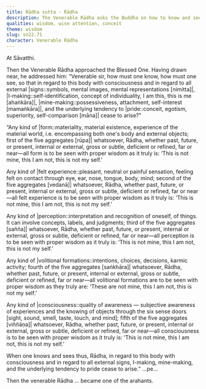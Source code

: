 ```yaml
---
title: Rādha sutta - Rādha
description: The Venerable Rādha asks the Buddha on how to know and see so that the underlying tendencies to self-identification, possessiveness, and pride cease to arise.
qualities: wisdom, wise attention, conceit
theme: wisdom
slug: sn22.71
character: Venerable Rādha
---
```


At Sāvatthi.

Then the Venerable Rādha approached the Blessed One. Having drawn near, he addressed him: “Venerable sir, how must one know, how must one see, so that in regard to this body with consciousness and in regard to all external |signs::symbols, mental images, mental representations [nimitta]|, |I-making::self-identification, concept of individuality, I am this, this is me [ahaṅkāra]|, |mine-making::possessiveness, attachment, self-interest [mamaṅkāra]|, and the underlying tendency to |pride::conceit, egotism, superiority, self-comparison [māna]| cease to arise?”

“Any kind of |form::materiality, material existence, experience of the material world, i.e. encompassing both one's body and external objects; first of the five aggregates [rūpa]| whatsoever, Rādha, whether past, future, or present, internal or external, gross or subtle, deficient or refined, far or near—all form is to be seen with proper wisdom as it truly is: ‘This is not mine, this I am not, this is not my self.’

Any kind of |felt experience::pleasant, neutral or painful sensation, feeling felt on contact through eye, ear, nose, tongue, body, mind; second of the five aggregates [vedanā]| whatsoever, Rādha, whether past, future, or present, internal or external, gross or subtle, deficient or refined, far or near—all felt experience is to be seen with proper wisdom as it truly is: ‘This is not mine, this I am not, this is not my self.’

Any kind of |perception::interpretation and recognition of oneself, of things. It can involve concepts, labels, and judgments; third of the five aggregates [sañña]| whatsoever, Rādha, whether past, future, or present, internal or external, gross or subtle, deficient or refined, far or near—all perception is to be seen with proper wisdom as it truly is: ‘This is not mine, this I am not, this is not my self.’

Any kind of |volitional formations::intentions, choices, decisions, karmic activity; fourth of the five aggregates [saṅkhāra]| whatsoever, Rādha, whether past, future, or present, internal or external, gross or subtle, deficient or refined, far or near—all volitional formations are to be seen with proper wisdom as they truly are: ‘These are not mine, this I am not, this is not my self.’

Any kind of |consciousness::quality of awareness — subjective awareness of experiences and the knowing of objects through the six sense doors [sight, sound, smell, taste, touch, and mind]; fifth of the five aggregates [viññāṇa]| whatsoever, Rādha, whether past, future, or present, internal or external, gross or subtle, deficient or refined, far or near—all consciousness is to be seen with proper wisdom as it truly is: ‘This is not mine, this I am not, this is not my self.’

When one knows and sees thus, Rādha, in regard to this body with consciousness and in regard to all external signs, I-making, mine-making, and the underlying tendency to pride cease to arise.” ...pe...

Then the venerable Rādha ... became one of the arahants.